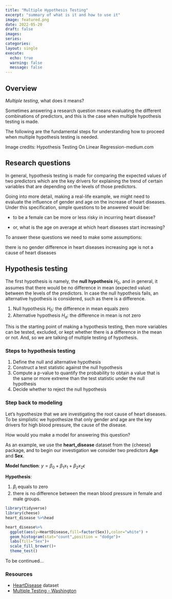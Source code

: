 ```yaml
---
title: "Multiple Hypothesis Testing"
excerpt: "summary of what is it and how to use it"
image: featured.png
date: 2022-05-20
draft: false
images:
series:
categories:
layout: single
execute: 
  echo: true
  warning: false
  message: false
---
```



## Overview

*Multiple testing*, what does it means?

Sometimes answering a research question means evaluating the different combinations of predictors, and this is the case when multiple hypothesis testing is made.



The following are the fundamental steps for understanding how to proceed when multiple hypothesis testing is needed.

Image credits: Hypothesis Testing On Linear Regression-medium.com


## Research questions

In general, hypothesis testing is made for comparing the expected values of two predictors which are the key drivers for explaining the trend of certain variables that are depending on the levels of those predictors.

Going into more detail, making a real-life example, we might need to evaluate the influence of gender and age on the increase of heart diseases. Under this specification, simple questions to be answered would be:

-   to be a female can be more or less risky in incurring heart disease?

-   or, what is the age on average at which heart diseases start increasing?

To answer these questions we need to make some assumptions:

there is no gender difference in heart diseases increasing age is not a cause of heart diseases

## Hypothesis testing

The first hypothesis is namely, the **null hypothesis** $H_{0}$, and in general, it assumes that there would be no difference in mean (expected value) between the levels of the predictors. In case the null hypothesis fails, an alternative hypothesis is considered, such as there is a difference.

1.  Null hypothesis $H_{0}$: the difference in mean equals zero
2.  Alternative hypothesis $H_{a}$: the difference in mean is not zero

This is the starting point of making a hypothesis testing, then more variables can be tested, excluded, or kept whether there is a difference in the mean or not. And, so we are talking of multiple testing of hypothesis.

### Steps to hypothesis testing

1.  Define the null and alternative hypothesis
2.  Construct a test statistic against the null hypothesis
3.  Compute a p-value to quantify the probability to obtain a value that is the same or more extreme than the test statistic under the null hypothesis
4.  Decide whether to reject the null hypothesis

### Step back to modeling

Let's hypothesize that we are investigating the root cause of heart diseases. To be simplistic we hypothesize that only gender and age are the key drivers for high blood pressure, the cause of the disease.

How would you make a model for answering this question?

As an example, we use the **heart_disease** dataset from the {cheese} package, and to begin our investigation we consider two predictors **Age** and **Sex**.

**Model function**: $y=\beta_{0}+\beta_{1}x_{1}+\beta_{2}x_{2}\epsilon$

**Hypothesis**:

1.  $\beta_{i}$ equals to zero
2.  there is no difference between the mean blood pressure in female and male groups.

```r
library(tidyverse)
library(cheese)
heart_disease %>%head
```

```r
heart_disease%>%
  ggplot(aes(y=HeartDisease,fill=factor(Sex)),color="white") +
  geom_histogram(stat="count",position = "dodge")+
  labs(fill="Sex")+
  scale_fill_brewer()+
  theme_test()
```

To be continued...

</details>

### Resources

-   [HeartDisease](https://cran.r-project.org/web/packages/cheese/vignettes/cheese.html) dataset
-   [Multiple Testing - Washington](https://www.gs.washington.edu/academics/courses/akey/56008/lecture/lecture10.pdf)
